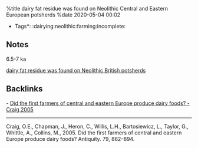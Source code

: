 %title dairy fat residue was found on Neolithic Central and Eastern European potsherds
%date 2020-05-04 00:02

*Tags*: :dairying:neolithic:farming:incomplete:

== Notes ==

6.5-7 ka

[[14|dairy fat residue was found on Neolithic British potsherds]]


== Backlinks ==

- [[39|Did the first farmers of central and eastern Europe produce dairy foods? - Craig 2005]]

----
Craig, O.E., Chapman, J., Heron, C., Willis, L.H., Bartosiewicz, L., Taylor, G., Whittle, A., Collins, M., 2005. Did the first farmers of central and eastern Europe produce dairy foods? Antiquity. 79, 882–894.


